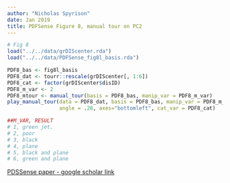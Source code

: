 ```yaml
---
author: "Nicholas Spyrison"
date: Jan 2019
title: PDFSense Figure 8, manual tour on PC2
---
```


```r
# Fig 8
load("../../data/grDIScenter.rda")
load("../../data/PDFSense_fig8l_basis.rda")

PDF8_bas <- fig8l_basis
PDF8_dat <- tourr::rescale(grDIScenter[, 1:6])
PDF8_cat <- factor(grDIScenter$disID)
PDF8_m_var <- 2
PDF8_mtour <- manual_tour(basis = PDF8_bas, manip_var = PDF8_m_var)
play_manual_tour(data = PDF8_dat, basis = PDF8_bas, manip_var = PDF8_m_var, 
                 angle = .28, axes="bottomleft", cat_var = PDF8_cat)

##M_VAR, RESULT
# 1, green jet.
# 2, poor
# 3, black
# 4, plane
# 5, black and plane
# 6, green and plane
```


[PDSSense paper - google scholar link](https://scholar.google.com/scholar?cluster=9110690189452049647&hl=en&as_sdt=0,5)
